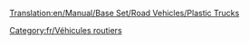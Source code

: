[[Translation:en/Manual/Base Set/Road Vehicles/Plastic Trucks]]

{{fr/Vehicule routier|nom      = Camion de plastique MightyMover
  |img      = en/MightyMover plastic.png
  |prix     = 4 798£ (9 596$)
  |vitesse  = 48 km/h (30 mph)
  |annualite= 421£ (842$)
  |design   = 1935
  |vie      = 15
  |capacite = 17000 litres de plastique
}}
{{fr/Vehicule routier|nom      = Camion de plastique Powernaught
  |img      = en/Powernaught plastic.png
  |prix     = 6 029£ (12 058$)
  |vitesse  = 88 km/h (55 mph)
  |annualite= 787£ (1 574$)
  |design   = 1977
  |vie      = 15
  |capacite = 19000 litres de plastique
}}
{{fr/Vehicule routier|nom      = Camion de plastique Wizzowow
  |img      = en/Wizzowow plastic.png
  |prix     = 6 439£ (12 878$)
  |vitesse  = 112 km/h (70 mph)
  |annualite= 1 125£ (2 250$)
  |design   = 2011
  |vie      = 15
  |capacite = 22000 litres de plastique
}}


[[Category:fr/Véhicules routiers]]